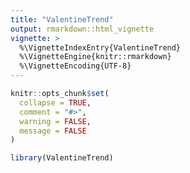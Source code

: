 ```yaml
---
title: "ValentineTrend"
output: rmarkdown::html_vignette
vignette: >
  %\VignetteIndexEntry{ValentineTrend}
  %\VignetteEngine{knitr::rmarkdown}
  %\VignetteEncoding{UTF-8}
---
```


```r
knitr::opts_chunk$set(
  collapse = TRUE,
  comment = "#>",
  warning = FALSE,
  message = FALSE
)
```

```r
library(ValentineTrend)
```
